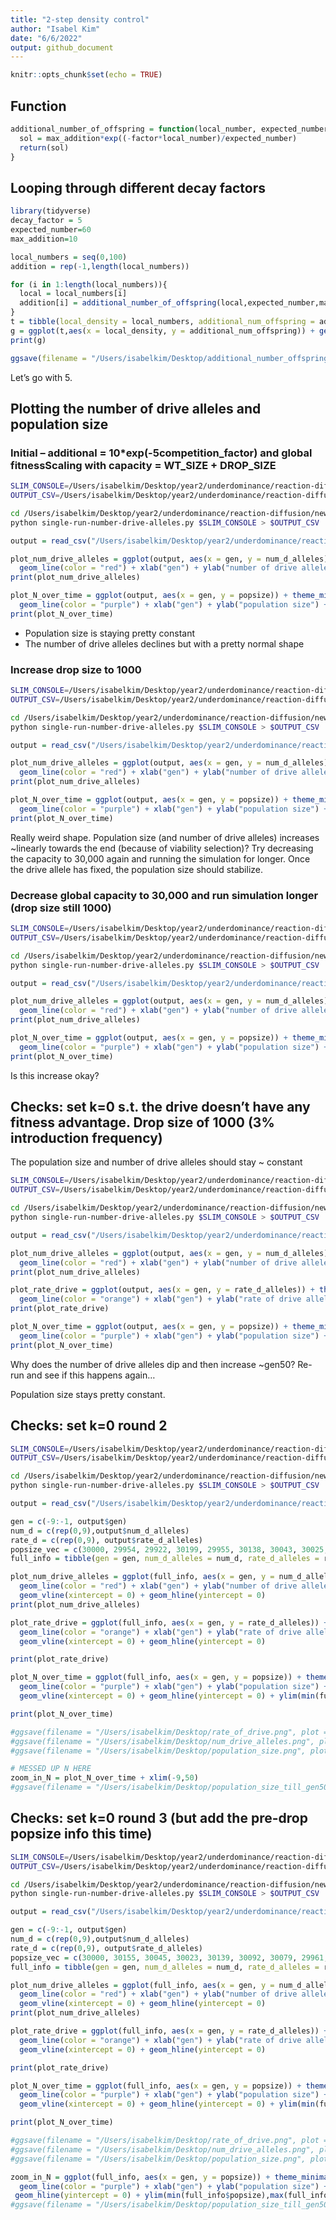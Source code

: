 ```yaml
---
title: "2-step density control"
author: "Isabel Kim"
date: "6/6/2022"
output: github_document
---
```


```r
knitr::opts_chunk$set(echo = TRUE)
```

## Function

```r
additional_number_of_offspring = function(local_number, expected_number, max_addition, factor){
  sol = max_addition*exp((-factor*local_number)/expected_number)
  return(sol)
}
```

## Looping through different decay factors
```r
library(tidyverse)
decay_factor = 5
expected_number=60
max_addition=10

local_numbers = seq(0,100)
addition = rep(-1,length(local_numbers))

for (i in 1:length(local_numbers)){
  local = local_numbers[i]
  addition[i] = additional_number_of_offspring(local,expected_number,max_addition,decay_factor)
}
t = tibble(local_density = local_numbers, additional_num_offspring = addition)
g = ggplot(t,aes(x = local_density, y = additional_num_offspring)) + geom_line(color = "green")+theme_minimal() + geom_vline(xintercept = 0) + geom_hline(yintercept = 0) + ggtitle(paste0(max_addition,"e^{-",decay_factor,"ni/nexp}"))
print(g)

ggsave(filename = "/Users/isabelkim/Desktop/additional_number_offspring_when_exp60.png",plot = g)
```
Let's go with 5.


## Plotting the number of drive alleles and population size

### Initial -- additional = 10*exp(-5competition_factor) and global fitnessScaling with capacity = WT_SIZE + DROP_SIZE

```bash
SLIM_CONSOLE=/Users/isabelkim/Desktop/year2/underdominance/reaction-diffusion/new-slim-diffusion-files/text_out/initial_two_step.txt
OUTPUT_CSV=/Users/isabelkim/Desktop/year2/underdominance/reaction-diffusion/new-slim-diffusion-files/csv_out/initial_two_step.csv

cd /Users/isabelkim/Desktop/year2/underdominance/reaction-diffusion/new-slim-diffusion-files
python single-run-number-drive-alleles.py $SLIM_CONSOLE > $OUTPUT_CSV
```

```r
output = read_csv("/Users/isabelkim/Desktop/year2/underdominance/reaction-diffusion/new-slim-diffusion-files/csv_out/initial_two_step.csv")

plot_num_drive_alleles = ggplot(output, aes(x = gen, y = num_d_alleles)) + theme_minimal() +
  geom_line(color = "red") + xlab("gen") + ylab("number of drive alleles") + ggtitle("Drop size of 100 into 30,000")
print(plot_num_drive_alleles)

plot_N_over_time = ggplot(output, aes(x = gen, y = popsize)) + theme_minimal() +
  geom_line(color = "purple") + xlab("gen") + ylab("population size") +ggtitle("Drop size of 100 into 30,000")
print(plot_N_over_time)
```
* Population size is staying pretty constant
* The number of drive alleles declines but with a pretty normal shape

### Increase drop size to 1000
```bash
SLIM_CONSOLE=/Users/isabelkim/Desktop/year2/underdominance/reaction-diffusion/new-slim-diffusion-files/text_out/two_step_m1000.txt
OUTPUT_CSV=/Users/isabelkim/Desktop/year2/underdominance/reaction-diffusion/new-slim-diffusion-files/csv_out/two_step_m1000.csv

cd /Users/isabelkim/Desktop/year2/underdominance/reaction-diffusion/new-slim-diffusion-files
python single-run-number-drive-alleles.py $SLIM_CONSOLE > $OUTPUT_CSV
```

```r
output = read_csv("/Users/isabelkim/Desktop/year2/underdominance/reaction-diffusion/new-slim-diffusion-files/csv_out/two_step_m1000.csv")

plot_num_drive_alleles = ggplot(output, aes(x = gen, y = num_d_alleles)) + theme_minimal() +
  geom_line(color = "red") + xlab("gen") + ylab("number of drive alleles") + ggtitle("Drop size of 1000 into 30,000")
print(plot_num_drive_alleles)

plot_N_over_time = ggplot(output, aes(x = gen, y = popsize)) + theme_minimal() +
  geom_line(color = "purple") + xlab("gen") + ylab("population size") +ggtitle("Drop size of 1000 into 30,000")
print(plot_N_over_time)
```
Really weird shape. Population size (and number of drive alleles) increases ~linearly towards the end (because of viability selection)? Try decreasing the capacity to 30,000 again and running the simulation for longer. Once the drive allele has fixed, the population size should stabilize.

### Decrease global capacity to 30,000 and run simulation longer (drop size still 1000)
```bash
SLIM_CONSOLE=/Users/isabelkim/Desktop/year2/underdominance/reaction-diffusion/new-slim-diffusion-files/text_out/m1000_two_step.txt
OUTPUT_CSV=/Users/isabelkim/Desktop/year2/underdominance/reaction-diffusion/new-slim-diffusion-files/csv_out/m1000_two_step_capacity_30k.csv

cd /Users/isabelkim/Desktop/year2/underdominance/reaction-diffusion/new-slim-diffusion-files
python single-run-number-drive-alleles.py $SLIM_CONSOLE > $OUTPUT_CSV
```

```r
output = read_csv("/Users/isabelkim/Desktop/year2/underdominance/reaction-diffusion/new-slim-diffusion-files/csv_out/m1000_two_step_capacity_30k.csv")

plot_num_drive_alleles = ggplot(output, aes(x = gen, y = num_d_alleles)) + theme_minimal() +
  geom_line(color = "red") + xlab("gen") + ylab("number of drive alleles") + ggtitle("Drop size of 1000 into 30,000")
print(plot_num_drive_alleles)

plot_N_over_time = ggplot(output, aes(x = gen, y = popsize)) + theme_minimal() +
  geom_line(color = "purple") + xlab("gen") + ylab("population size") +ggtitle("Drop size of 1000 into 30,000")
print(plot_N_over_time)
```
Is this increase okay?

## Checks: set k=0 s.t. the drive doesn't have any fitness advantage. Drop size of 1000 (3% introduction frequency)

The population size and number of drive alleles should stay ~ constant
```bash
SLIM_CONSOLE=/Users/isabelkim/Desktop/year2/underdominance/reaction-diffusion/new-slim-diffusion-files/text_out/checks_m1000.txt
OUTPUT_CSV=/Users/isabelkim/Desktop/year2/underdominance/reaction-diffusion/new-slim-diffusion-files/csv_out/checks_m1000.csv

cd /Users/isabelkim/Desktop/year2/underdominance/reaction-diffusion/new-slim-diffusion-files
python single-run-number-drive-alleles.py $SLIM_CONSOLE > $OUTPUT_CSV
```

```r
output = read_csv("/Users/isabelkim/Desktop/year2/underdominance/reaction-diffusion/new-slim-diffusion-files/csv_out/checks_m1000.csv")

plot_num_drive_alleles = ggplot(output, aes(x = gen, y = num_d_alleles)) + theme_minimal() +
  geom_line(color = "red") + xlab("gen") + ylab("number of drive alleles") + ggtitle("Drop size of 1000 into 30,000")
print(plot_num_drive_alleles)

plot_rate_drive = ggplot(output, aes(x = gen, y = rate_d_alleles)) + theme_minimal() + ylim(0,0.035)+
  geom_line(color = "orange") + xlab("gen") + ylab("rate of drive alleles") + ggtitle("Drop size of 1000 into 30,000")
print(plot_rate_drive)

plot_N_over_time = ggplot(output, aes(x = gen, y = popsize)) + theme_minimal() +
  geom_line(color = "purple") + xlab("gen") + ylab("population size") +ggtitle("Drop size of 1000 into 30,000")
print(plot_N_over_time)
```
Why does the number of drive alleles dip and then increase ~gen50? Re-run and see if this happens again... 

Population size stays pretty constant.


## Checks: set k=0 round 2

```bash
SLIM_CONSOLE=/Users/isabelkim/Desktop/year2/underdominance/reaction-diffusion/new-slim-diffusion-files/text_out/checks_m1000.txt
OUTPUT_CSV=/Users/isabelkim/Desktop/year2/underdominance/reaction-diffusion/new-slim-diffusion-files/csv_out/second_checks_m1000.csv

cd /Users/isabelkim/Desktop/year2/underdominance/reaction-diffusion/new-slim-diffusion-files
python single-run-number-drive-alleles.py $SLIM_CONSOLE > $OUTPUT_CSV
```

```r
output = read_csv("/Users/isabelkim/Desktop/year2/underdominance/reaction-diffusion/new-slim-diffusion-files/csv_out/second_checks_m1000.csv")

gen = c(-9:-1, output$gen)
num_d = c(rep(0,9),output$num_d_alleles)
rate_d = c(rep(0,9), output$rate_d_alleles)
popsize_vec = c(30000, 29954, 29922, 30199, 29955, 30138, 30043, 30025, 29694,output$popsize)
full_info = tibble(gen = gen, num_d_alleles = num_d, rate_d_alleles = rate_d, popsize = popsize_vec)

plot_num_drive_alleles = ggplot(full_info, aes(x = gen, y = num_d_alleles)) + theme_minimal() +
  geom_line(color = "red") + xlab("gen") + ylab("number of drive alleles") + ggtitle("Drop size of 1000 into 30,000") +
  geom_vline(xintercept = 0) + geom_hline(yintercept = 0)
print(plot_num_drive_alleles)

plot_rate_drive = ggplot(full_info, aes(x = gen, y = rate_d_alleles)) + theme_minimal() + ylim(0,0.035)+
  geom_line(color = "orange") + xlab("gen") + ylab("rate of drive alleles") + ggtitle("Drop size of 1000 into 30,000") +
  geom_vline(xintercept = 0) + geom_hline(yintercept = 0)

print(plot_rate_drive)

plot_N_over_time = ggplot(full_info, aes(x = gen, y = popsize)) + theme_minimal() +
  geom_line(color = "purple") + xlab("gen") + ylab("population size") +ggtitle("Drop size of 1000 into 30,000") + 
  geom_vline(xintercept = 0) + geom_hline(yintercept = 0) + ylim(min(full_info$popsize),max(full_info$popsize))

print(plot_N_over_time)

#ggsave(filename = "/Users/isabelkim/Desktop/rate_of_drive.png", plot = plot_rate_drive)
#ggsave(filename = "/Users/isabelkim/Desktop/num_drive_alleles.png", plot = plot_num_drive_alleles)
#ggsave(filename = "/Users/isabelkim/Desktop/population_size.png", plot = plot_N_over_time)

# MESSED UP N HERE
zoom_in_N = plot_N_over_time + xlim(-9,50)
#ggsave(filename = "/Users/isabelkim/Desktop/population_size_till_gen50.png", plot = zoom_in_N)
```

## Checks: set k=0 round 3 (but add the pre-drop popsize info this time)
```bash
SLIM_CONSOLE=/Users/isabelkim/Desktop/year2/underdominance/reaction-diffusion/new-slim-diffusion-files/text_out/checks_m1000.txt
OUTPUT_CSV=/Users/isabelkim/Desktop/year2/underdominance/reaction-diffusion/new-slim-diffusion-files/csv_out/third_checks_m1000.csv

cd /Users/isabelkim/Desktop/year2/underdominance/reaction-diffusion/new-slim-diffusion-files
python single-run-number-drive-alleles.py $SLIM_CONSOLE > $OUTPUT_CSV
```

```r
output = read_csv("/Users/isabelkim/Desktop/year2/underdominance/reaction-diffusion/new-slim-diffusion-files/csv_out/third_checks_m1000.csv")

gen = c(-9:-1, output$gen)
num_d = c(rep(0,9),output$num_d_alleles)
rate_d = c(rep(0,9), output$rate_d_alleles)
popsize_vec = c(30000, 30155, 30045, 30023, 30139, 30092, 30079, 29961, 29986,output$popsize)
full_info = tibble(gen = gen, num_d_alleles = num_d, rate_d_alleles = rate_d, popsize = popsize_vec)

plot_num_drive_alleles = ggplot(full_info, aes(x = gen, y = num_d_alleles)) + theme_minimal() +
  geom_line(color = "red") + xlab("gen") + ylab("number of drive alleles") + ggtitle("Drop size of 1000 into 30,000") +
  geom_vline(xintercept = 0) + geom_hline(yintercept = 0)
print(plot_num_drive_alleles)

plot_rate_drive = ggplot(full_info, aes(x = gen, y = rate_d_alleles)) + theme_minimal() + ylim(0,0.035)+
  geom_line(color = "orange") + xlab("gen") + ylab("rate of drive alleles") + ggtitle("Drop size of 1000 into 30,000") +
  geom_vline(xintercept = 0) + geom_hline(yintercept = 0)

print(plot_rate_drive)

plot_N_over_time = ggplot(full_info, aes(x = gen, y = popsize)) + theme_minimal() +
  geom_line(color = "purple") + xlab("gen") + ylab("population size") +ggtitle("Drop size of 1000 into 30,000") + 
  geom_vline(xintercept = 0) + geom_hline(yintercept = 0) + ylim(min(full_info$popsize),max(full_info$popsize))

print(plot_N_over_time)

#ggsave(filename = "/Users/isabelkim/Desktop/rate_of_drive.png", plot = plot_rate_drive)
#ggsave(filename = "/Users/isabelkim/Desktop/num_drive_alleles.png", plot = plot_num_drive_alleles)
#ggsave(filename = "/Users/isabelkim/Desktop/population_size.png", plot = plot_N_over_time)

zoom_in_N = ggplot(full_info, aes(x = gen, y = popsize)) + theme_minimal() +
  geom_line(color = "purple") + xlab("gen") + ylab("population size") +ggtitle("Drop size of 1000 into 30,000") + 
 geom_hline(yintercept = 0) + ylim(min(full_info$popsize),max(full_info$popsize))+ xlim(-9,50)
#ggsave(filename = "/Users/isabelkim/Desktop/population_size_till_gen50.png", plot = zoom_in_N)

```